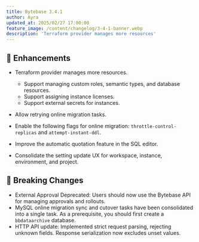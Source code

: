```yaml
---
title: Bytebase 3.4.1
author: Ayra
updated_at: 2025/02/27 17:00:00
feature_image: /content/changelog/3-4-1-banner.webp
description: 'Terraform provider manages more resources'
---
```


## 🎄 Enhancements

- Terraform provider manages more resources.

  - Support managing custom roles, semantic types, and database resources.
  - Support assigning instance licenses.
  - Support external secrets for instances.

- Allow retrying online migration tasks.
- Enable the following flags for online migration: `throttle-control-replicas` and `attempt-instant-ddl`.
- Improve the automatic quotation feature in the SQL editor.
- Consolidate the setting update UX for workspace, instance, environment, and project.

## 🔔 Breaking Changes

- External Approval Deprecated: Users should now use the Bytebase API for managing approvals and rollouts.
- MySQL online migration sync and cutover tasks have been consolidated into a single task. As a prerequisite, you should first create a `bbdataarchive` database.
- HTTP API update: Implemented strict request parsing, rejecting unknown fields. Response serialization now excludes unset values.

<IncludeBlock url="/docs/get-started/install/install-upgrade"></IncludeBlock>
